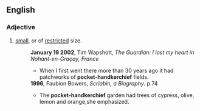 ==English==
{{see|pocket handkerchief}}
===Adjective===
{{en-adj}}
#[[small]], or of [[restricted]] size.
#:'''January 19 2002''', Tim Wapshott, ''The Guardian: I lost my heart in Nohant-en-Graçay, France''
#:*When I first went there more than 30 years ago it had patchworks of '''pocket-handkerchief''' fields.
#:'''1996''', Faubion Bowers, ''Scriabin, a Biography''. p.74
#:*The '''pocket-handkerchief''' garden had trees of cypress, olive, lemon and orange,she emphasized.